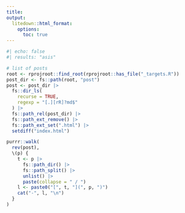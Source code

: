 ```yaml
---
title: 
output:
  litedown::html_format:
    options:
      toc: true
---
```


```r
#| echo: false
#| results: "asis"

# list of posts
root <- rprojroot::find_root(rprojroot::has_file("_targets.R"))
post_dir <- fs::path(root, "post")
post <- post_dir |>
  fs::dir_ls(
    recurse = TRUE,
    regexp = "[.][rR]?md$"
  ) |> 
  fs::path_rel(post_dir) |> 
  fs::path_ext_remove() |> 
  fs::path_ext_set(".html") |> 
  setdiff("index.html")

purrr::walk(
  rev(post), 
  \(p) {
    t <- p |> 
      fs::path_dir() |> 
      fs::path_split() |> 
      unlist() |> 
      paste(collapse = " / ")
    l <- paste0("[", t, "](", p, ")")
    cat("-", l, "\n")
  }
)
```

